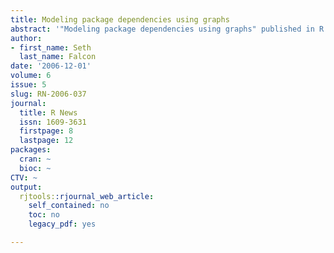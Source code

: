 ```yaml
---
title: Modeling package dependencies using graphs
abstract: '"Modeling package dependencies using graphs" published in R News.'
author:
- first_name: Seth
  last_name: Falcon
date: '2006-12-01'
volume: 6
issue: 5
slug: RN-2006-037
journal:
  title: R News
  issn: 1609-3631
  firstpage: 8
  lastpage: 12
packages:
  cran: ~
  bioc: ~
CTV: ~
output:
  rjtools::rjournal_web_article:
    self_contained: no
    toc: no
    legacy_pdf: yes

---
```

